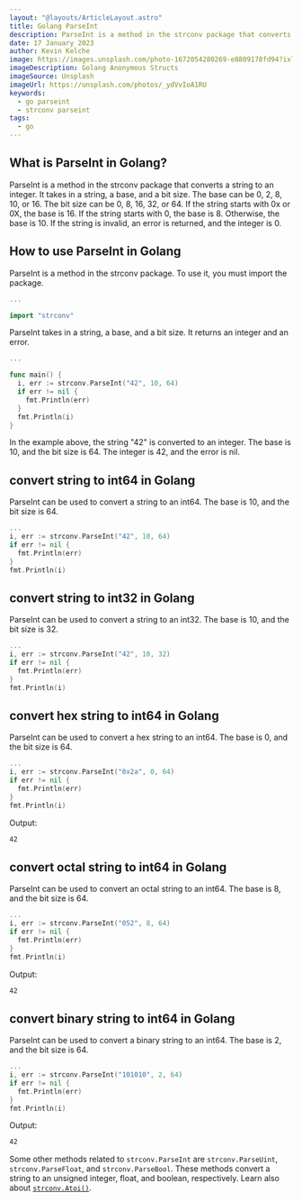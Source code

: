 ```yaml
---
layout: "@layouts/ArticleLayout.astro"
title: Golang ParseInt
description: ParseInt is a method in the strconv package that converts a string to an integer. It takes in a string, a base, and a bit size. It returns an integer and an error.
date: 17 January 2023
author: Kevin Kelche
image: https://images.unsplash.com/photo-1672054280269-e8809178fd94?ixlib=rb-4.0.3&ixid=MnwxMjA3fDB8MHxwaG90by1wYWdlfHx8fGVufDB8fHx8&auto=format&fit=crop&w=870&q=80
imageDescription: Golang Anonymous Structs
imageSource: Unsplash
imageUrl: https://unsplash.com/photos/_ydVvIoA1RU
keywords:
  - go parseint
  - strconv parseint
tags:
  - go
---
```


## What is ParseInt in Golang?

ParseInt is a method in the strconv package that converts a string to an integer. It takes in a string, a base, and a bit size. The base can be 0, 2, 8, 10, or 16. The bit size can be 0, 8, 16, 32, or 64. If the string starts with 0x or 0X, the base is 16. If the string starts with 0, the base is 8. Otherwise, the base is 10. If the string is invalid, an error is returned, and the integer is 0.

## How to use ParseInt in Golang

ParseInt is a method in the strconv package. To use it, you must import the package.

```go title="main.go"
...

import "strconv"

```

ParseInt takes in a string, a base, and a bit size. It returns an integer and an error.

```go title="main.go"
...

func main() {
  i, err := strconv.ParseInt("42", 10, 64)
  if err != nil {
    fmt.Println(err)
  }
  fmt.Println(i)
}

```

In the example above, the string "42" is converted to an integer. The base is 10, and the bit size is 64. The integer is 42, and the error is nil.

## convert string to int64 in Golang

ParseInt can be used to convert a string to an int64. The base is 10, and the bit size is 64.

```go title="main.go"
...
i, err := strconv.ParseInt("42", 10, 64)
if err != nil {
  fmt.Println(err)
}
fmt.Println(i)
```

## convert string to int32 in Golang

ParseInt can be used to convert a string to an int32. The base is 10, and the bit size is 32.

```go title="main.go"
...
i, err := strconv.ParseInt("42", 10, 32)
if err != nil {
  fmt.Println(err)
}
fmt.Println(i)
```

## convert hex string to int64 in Golang

ParseInt can be used to convert a hex string to an int64. The base is 0, and the bit size is 64.

```go title="main.go"
...
i, err := strconv.ParseInt("0x2a", 0, 64)
if err != nil {
  fmt.Println(err)
}
fmt.Println(i)
```

Output:

```bash title="output"
42
```

## convert octal string to int64 in Golang

ParseInt can be used to convert an octal string to an int64. The base is 8, and the bit size is 64.

```go title="main.go"
...
i, err := strconv.ParseInt("052", 8, 64)
if err != nil {
  fmt.Println(err)
}
fmt.Println(i)
```

Output:

```bash title="output"
42
```

## convert binary string to int64 in Golang

ParseInt can be used to convert a binary string to an int64. The base is 2, and the bit size is 64.

```go title="main.go"
...
i, err := strconv.ParseInt("101010", 2, 64)
if err != nil {
  fmt.Println(err)
}
fmt.Println(i)
```

Output:

```bash title="output"
42
```

Some other methods related to `strconv.ParseInt` are `strconv.ParseUint`, `strconv.ParseFloat`, and `strconv.ParseBool`. These methods convert a string to an unsigned integer, float, and boolean, respectively. Learn also about [`strconv.Atoi()`](/blog/golang-atoi/).
